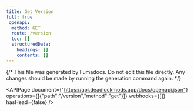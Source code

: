 ---
title: Get Version
full: true
_openapi:
  method: GET
  route: /version
  toc: []
  structuredData:
    headings: []
    contents: []
---

{/* This file was generated by Fumadocs. Do not edit this file directly. Any changes should be made by running the generation command again. */}

<APIPage document={"https://api.deadlockmods.app/docs/openapi.json"} operations={[{"path":"/version","method":"get"}]} webhooks={[]} hasHead={false} />